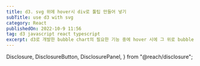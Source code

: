```yaml
---
title: d3. svg 위에 hover시 div로 툴팁 만들어 넣기
subTitle: use d3 with svg
category: React
publishedOn: 2022-10-9 11:56
tag: d3 javascript react typescript
excerpt: d3로 개발한 bubble chart의 필요한 기능 중에 hover 시에 그 위로 bubble chart에 대한 정보들을 담은 툴팁이 나오도록 해야 했다. 그래서 고민이 많았다. 일단 svg위에 div를 위치 시켜야 하는건가? 그럼 svg 컴포넌트의 좌표를 일일히 다 정해 줘야 하는 거 아닌가? d3를 잘 다뤄 본 적도 없고 svg로 만든 컴포넌트들을 잘 다뤄 볼 일도 없어서 고민이 많았다.
---
```



  Disclosure,
  DisclosureButton,
  DisclosurePanel,
} from "@reach/disclosure";

<Meta title="d3. svg 위에 hover시 div로 툴팁 만들어 넣기" />

<Title
  title={"d3. svg 위에 hover시 div로 툴팁 만들어 넣기"}
  subTitle={"use d3 with svg"}
  date={"2022-10-9 11:56"}
/>

#### Promblem

d3로 개발한 bubble chart의 필요한 기능 중에 hover 시에 그 위로 bubble chart에 대한 정보들을 담은 툴팁이 나오도록 해야 했다. 그래서 고민이 많았다. 일단 svg위에 div를 위치 시켜야 하는건가? 그럼 svg 컴포넌트의 좌표를 일일히 다 정해 줘야 하는 거 아닌가? d3를 잘 다뤄 본 적도 없고 svg로 만든 컴포넌트들을 잘 다뤄 볼 일도 없어서 고민이 많았다.

그런데 생각보다 해결 방법은 간단했다. 우선 sv위에 div를 올릴 수 있었고, 결론적으로 말하면 svg위에 올리는 것이 아니라 화면 전체에 그냥 포지션을 정해 준다는 느낌으로 해결이 가능했다.

#### Solve

우선 버블 차트 컴포넌트 내에 hover 할 경우에 필요한 정보들을 state로 선언해 주었다.

```js
state: {
	isHover: false,
    position: {x: 0, y: 0}
    HoverData:''
    ...
}
```

대충 이런 느낌으로 선언해 준 뒤에, hover 시에 위의 정보들을 담게 했다. d3 모듈에서 각각의 원들이 어디에 있는지 정보를 x,y 축을 기준으로 좌표를 알 수 있었기 때문에, 툴팁 컴포넌트를 버블 차트 컴포넌트 내부에 선언하고 이를 hover시에 저 state에 있는 값들을 props로 받아서 각각의 좌표값 -10 정도의 위치를 absolute 속성으로 주어서 표시되게 끔 했다.

말이 잘 이해가 안된다면 참고글을 보자! 나와의 경우와는 조금 다르게 chart위에 표시되는 것에 대한 해결책을 줬는데, 동작 방식은 비슷해서 많은 참고가 되었다. d3 컴포넌트에 맞게 필요한 것들을 고치는 작업에 품이 꽤 들었지만 원래 프로그래밍이란 이런 것이니까 뭐!

#### 참고글

[how to add tooltip in react d3 v4 bar chart](https://stackoverflow.com/questions/49611148/how-to-add-tooltip-in-react-d3-v4-bar-chart)
